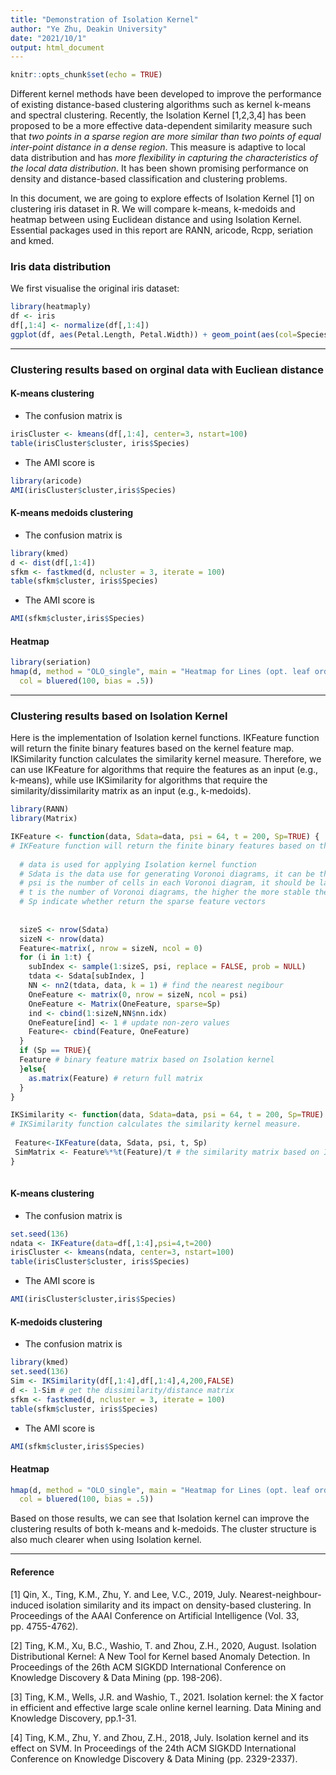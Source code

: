 ---
title: "Demonstration of Isolation Kernel"
author: "Ye Zhu, Deakin University"
date: "2021/10/1"
output: html_document
---

```{r setup, include=FALSE}
knitr::opts_chunk$set(echo = TRUE)
```
 
Different kernel methods have been developed to improve the performance of existing distance-based clustering algorithms such as kernel k-means and spectral clustering. Recently, the Isolation Kernel [1,2,3,4] has been proposed to be a more effective data-dependent similarity measure such that *two points in a sparse region are more similar than two points of equal inter-point distance in a dense region*. This measure is adaptive to local data distribution and has *more flexibility in capturing the characteristics of the local data distribution*. It has been shown promising performance on density and distance-based classification and clustering problems.

In this document, we are going to explore effects of Isolation Kernel [1] on clustering iris dataset in R. We will compare k-means, k-medoids and heatmap between using Euclidean distance and using Isolation Kernel. Essential packages used in this report are RANN, aricode, Rcpp, seriation and kmed.
 
### Iris data distribution
We first visualise the original iris dataset:

```{r echo=TRUE, warning=FALSE, message=FALSE}
library(heatmaply)
df <- iris
df[,1:4] <- normalize(df[,1:4])
ggplot(df, aes(Petal.Length, Petal.Width)) + geom_point(aes(col=Species), size=4)
```


----------------


 
### Clustering results based on orginal data with Eucliean distance

#### **K-means clustering**
- The confusion matrix is
```{r K-means clustering based on Euclidean distance, echo=TRUE, warning=FALSE}
irisCluster <- kmeans(df[,1:4], center=3, nstart=100) 
table(irisCluster$cluster, iris$Species)
```

- The AMI score is
```{r echo=TRUE, warning=FALSE}
library(aricode)
AMI(irisCluster$cluster,iris$Species)
```
#### **K-means medoids clustering**
- The confusion matrix is
```{r K-medoids clustering based on IK, echo=TRUE, warning=FALSE}
library(kmed)
d <- dist(df[,1:4])  
sfkm <- fastkmed(d, ncluster = 3, iterate = 100)
table(sfkm$cluster, iris$Species)
```

- The AMI score is
```{r echo=TRUE, warning=FALSE}
AMI(sfkm$cluster,iris$Species)
```


#### **Heatmap**

```{r Heatmap based on Euclidean distance, echo=TRUE}
library(seriation)
hmap(d, method = "OLO_single", main = "Heatmap for Lines (opt. leaf ordering)",
  col = bluered(100, bias = .5))
```


----------------


### Clustering results based on Isolation Kernel 

Here is the implementation of Isolation kernel functions. IKFeature function will return the finite binary features based on the kernel feature map. IKSimilarity function calculates the similarity kernel measure. Therefore, we can use IKFeature for algorithms that require the features as an input (e.g., k-means), while use IKSimilarity for algorithms that require the similarity/dissimilarity matrix as an input (e.g., k-medoids).  

```{r Isolation kernel functions, warning=FALSE, include=TRUE}
library(RANN)
library(Matrix)

IKFeature <- function(data, Sdata=data, psi = 64, t = 200, Sp=TRUE) {
# IKFeature function will return the finite binary features based on the kernel feature map. 
  
  # data is used for applying Isolation kernel function
  # Sdata is the data use for generating Voronoi diagrams, it can be the same as the input data
  # psi is the number of cells in each Voronoi diagram, it should be large if there are more clusters or more complex structures in the data
  # t is the number of Voronoi diagrams, the higher the more stable the result
  # Sp indicate whether return the sparse feature vectors
  
  
  sizeS <- nrow(Sdata)
  sizeN <- nrow(data)
  Feature<-matrix(, nrow = sizeN, ncol = 0)
  for (i in 1:t) {
    subIndex <- sample(1:sizeS, psi, replace = FALSE, prob = NULL)
    tdata <- Sdata[subIndex, ]
    NN <- nn2(tdata, data, k = 1) # find the nearest negibour 
    OneFeature <- matrix(0, nrow = sizeN, ncol = psi)
    OneFeature <- Matrix(OneFeature, sparse=Sp)
    ind <- cbind(1:sizeN,NN$nn.idx)
    OneFeature[ind] <- 1 # update non-zero values
    Feature<- cbind(Feature, OneFeature)
  }
  if (Sp == TRUE){ 
  Feature # binary feature matrix based on Isolation kernel
  }else{
    as.matrix(Feature) # return full matrix
  }
}

IKSimilarity <- function(data, Sdata=data, psi = 64, t = 200, Sp=TRUE) {
# IKSimilarity function calculates the similarity kernel measure.
  
 Feature<-IKFeature(data, Sdata, psi, t, Sp)
 SimMatrix <- Feature%*%t(Feature)/t # the similarity matrix based on Isolation kernel
}
 
```
 
#### **K-means clustering**  
- The confusion matrix is
```{r K-means clustering based on IK, echo=TRUE, warning=FALSE}
set.seed(136)
ndata <- IKFeature(data=df[,1:4],psi=4,t=200) 
irisCluster <- kmeans(ndata, center=3, nstart=100) 
table(irisCluster$cluster, iris$Species)
```


- The AMI score is
```{r echo=TRUE, warning=FALSE}
AMI(irisCluster$cluster,iris$Species)
```
 
#### **K-medoids clustering**  
- The confusion matrix is
```{r K-medoids clustering based on Euclidean distance, echo=TRUE, warning=FALSE}
library(kmed)
set.seed(136)
Sim <- IKSimilarity(df[,1:4],df[,1:4],4,200,FALSE)
d <- 1-Sim # get the dissimilarity/distance matrix
sfkm <- fastkmed(d, ncluster = 3, iterate = 100)
table(sfkm$cluster, iris$Species)
```

- The AMI score is
```{r echo=FALSE, warning=FALSE}
AMI(sfkm$cluster,iris$Species)
```
  
#### **Heatmap**

```{r Heatmap based on IK, echo=TRUE}
hmap(d, method = "OLO_single", main = "Heatmap for Lines (opt. leaf ordering)",
  col = bluered(100, bias = .5))
```


Based on those results, we can see that Isolation kernel can improve the clustering results of both k-means and k-medoids. The cluster structure is also much clearer when using Isolation kernel.


----------------

#### Reference

[1] Qin, X., Ting, K.M., Zhu, Y. and Lee, V.C., 2019, July. Nearest-neighbour-induced isolation similarity and its impact on density-based clustering. In Proceedings of the AAAI Conference on Artificial Intelligence (Vol. 33, pp. 4755-4762).

[2] Ting, K.M., Xu, B.C., Washio, T. and Zhou, Z.H., 2020, August. Isolation Distributional Kernel: A New Tool for Kernel based Anomaly Detection. In Proceedings of the 26th ACM SIGKDD International Conference on Knowledge Discovery & Data Mining (pp. 198-206).

[3] Ting, K.M., Wells, J.R. and Washio, T., 2021. Isolation kernel: the X factor in efficient and effective large scale online kernel learning. Data Mining and Knowledge Discovery, pp.1-31.

[4] Ting, K.M., Zhu, Y. and Zhou, Z.H., 2018, July. Isolation kernel and its effect on SVM. In Proceedings of the 24th ACM SIGKDD International Conference on Knowledge Discovery & Data Mining (pp. 2329-2337).
 
 
